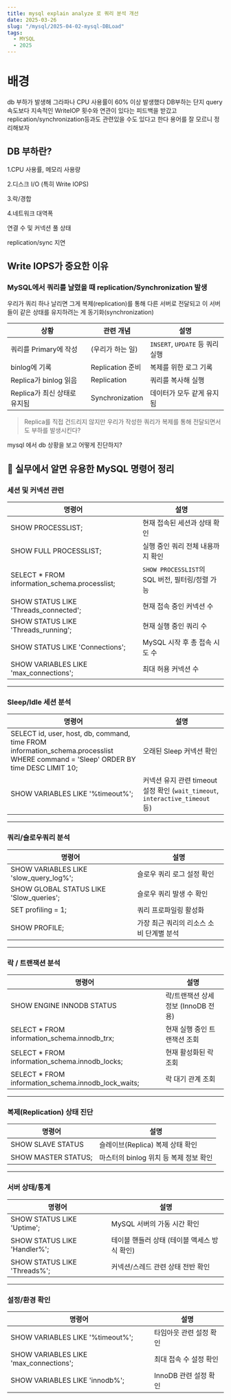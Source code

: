 ```yaml
---
title: mysql explain analyze 로 쿼리 분석 개선
date: 2025-03-26
slug: "/mysql/2025-04-02-mysql-DBLoad"
tags:
  - MYSQL
  - 2025
---
```


# 배경
db 부하가 발생해 그라파나 CPU 사용률이 60% 이상 발생했다
DB부하는 단지 query 속도보다 지속적인 WriteIOP 횟수와 연관이 있다는 피드백을 받갔고
replication/synchronization등과도 관련있을 수도 있다고 한다
용어를 잘 모르니 정리해보자

## DB 부하란?

1.CPU 사용률, 메모리 사용량

2.디스크 I/O (특히 Write IOPS)

3.락/경합

4.네트워크 대역폭

연결 수 및 커넥션 풀 상태

replication/sync 지연

## Write IOPS가 중요한 이유


### MySQL에서 쿼리를 날렸을 때 replication/Synchronization 발생

우리가 쿼리 하나 날리면
그게 복제(replication)를 통해 다른 서버로 전달되고
이 서버들이 같은 상태를 유지하려는 게 동기화(synchronization)

| 상황                         | 관련 개념       | 설명                             |
|------------------------------|------------------|----------------------------------|
| 쿼리를 Primary에 작성        | (우리가 하는 일) | `INSERT`, `UPDATE` 등 쿼리 실행 |
| binlog에 기록                | Replication 준비 | 복제를 위한 로그 기록           |
| Replica가 binlog 읽음        | Replication       | 쿼리를 복사해 실행              |
| Replica가 최신 상태로 유지됨 | Synchronization   | 데이터가 모두 같게 유지됨       |

> Replica를 직접 건드리지 않지만 우리가 작성한 쿼리가 복제를 통해 전달되면서도 부하를 발생시킨다?

mysql 에서 db 상황을 보고 어떻게 진단하지?

## 🧩 실무에서 알면 유용한 MySQL 명령어 정리

###  세션 및 커넥션 관련

| 명령어 | 설명 |
|--------|------|
| SHOW PROCESSLIST; | 현재 접속된 세션과 상태 확인 |
| SHOW FULL PROCESSLIST; | 실행 중인 쿼리 전체 내용까지 확인 |
| SELECT * FROM information_schema.processlist; | `SHOW PROCESSLIST`의 SQL 버전, 필터링/정렬 가능 |
| SHOW STATUS LIKE 'Threads_connected'; | 현재 접속 중인 커넥션 수 |
| SHOW STATUS LIKE 'Threads_running'; | 현재 실행 중인 쿼리 수 |
| SHOW STATUS LIKE 'Connections'; | MySQL 시작 후 총 접속 시도 수 |
| SHOW VARIABLES LIKE 'max_connections'; | 최대 허용 커넥션 수 |

---

###  Sleep/Idle 세션 분석

| 명령어 | 설명 |
|--------|------|
| SELECT id, user, host, db, command, time FROM information_schema.processlist WHERE command = 'Sleep' ORDER BY time DESC LIMIT 10; | 오래된 Sleep 커넥션 확인 |
| SHOW VARIABLES LIKE '%timeout%'; | 커넥션 유지 관련 timeout 설정 확인 (`wait_timeout`, `interactive_timeout` 등) |

---

###  쿼리/슬로우쿼리 분석

| 명령어 | 설명 |
|--------|------|
| SHOW VARIABLES LIKE 'slow_query_log%'; | 슬로우 쿼리 로그 설정 확인 |
| SHOW GLOBAL STATUS LIKE 'Slow_queries'; | 슬로우 쿼리 발생 수 확인 |
| SET profiling = 1; | 쿼리 프로파일링 활성화 |
| SHOW PROFILE; | 가장 최근 쿼리의 리소스 소비 단계별 분석 |

---

### 락 / 트랜잭션 분석

| 명령어 | 설명 |
|--------|------|
| SHOW ENGINE INNODB STATUS | 락/트랜잭션 상세 정보 (InnoDB 전용) |
| SELECT * FROM information_schema.innodb_trx; | 현재 실행 중인 트랜잭션 조회 |
| SELECT * FROM information_schema.innodb_locks; | 현재 활성화된 락 조회 |
| SELECT * FROM information_schema.innodb_lock_waits; | 락 대기 관계 조회 |

---

###  복제(Replication) 상태 진단

| 명령어 | 설명 |
|--------|------|
| SHOW SLAVE STATUS | 슬레이브(Replica) 복제 상태 확인 |
| SHOW MASTER STATUS; | 마스터의 binlog 위치 등 복제 정보 확인 |

---

### 서버 상태/통계

| 명령어 | 설명 |
|--------|------|
| SHOW STATUS LIKE 'Uptime'; | MySQL 서버의 가동 시간 확인 |
| SHOW STATUS LIKE 'Handler%'; | 테이블 핸들러 상태 (테이블 액세스 방식 확인) |
| SHOW STATUS LIKE 'Threads%'; | 커넥션/스레드 관련 상태 전반 확인 |

---

### 설정/환경 확인

| 명령어 | 설명 |
|--------|------|
| SHOW VARIABLES LIKE '%timeout%'; | 타임아웃 관련 설정 확인 |
| SHOW VARIABLES LIKE 'max_connections'; | 최대 접속 수 설정 확인 |
| SHOW VARIABLES LIKE 'innodb%'; | InnoDB 관련 설정 확인 |

